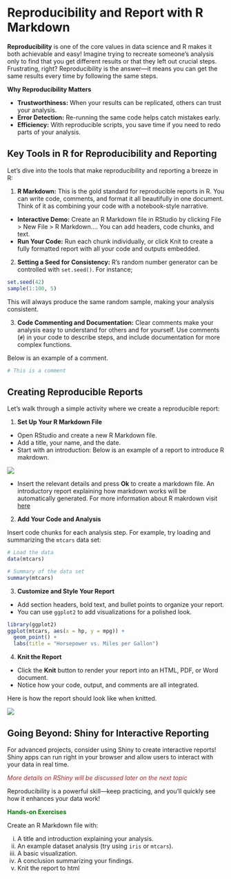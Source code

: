 # Reproducibility and Report with R Markdown

**Reproducibility** is one of the core values in data science and R makes it both achievable and easy! Imagine trying to recreate someone’s analysis only to find that you get different results or that they left out crucial steps. Frustrating, right? Reproducibility is the answer—it means you can get the same results every time by following the same steps.

**Why Reproducibility Matters**

- **Trustworthiness:** When your results can be replicated, others can trust your analysis.
- **Error Detection:** Re-running the same code helps catch mistakes early.
- **Efficiency:** With reproducible scripts, you save time if you need to redo parts of your analysis.

## Key Tools in R for Reproducibility and Reporting

Let's dive into the tools that make reproducibility and reporting a breeze in R:

1. **R Markdown:** This is the gold standard for reproducible reports in R. You can write code, comments, and format it all beautifully in one document. Think of it as combining your code with a notebook-style narrative.

  - **Interactive Demo:** Create an R Markdown file in RStudio by clicking File > New File > R Markdown…. You can add headers, code chunks, and text.
  - **Run Your Code:** Run each chunk individually, or click Knit to create a fully formatted report with all your code and outputs embedded.

2. **Setting a Seed for Consistency:** R’s random number generator can be controlled with `set.seed()`. For instance;
```r
set.seed(42)
sample(1:100, 5)
```

This will always produce the same random sample, making your analysis consistent. 

3. **Code Commenting and Documentation:** Clear comments make your analysis easy to understand for others and for yourself. Use comments (`#`) in your code to describe steps, and include documentation for more complex functions.

Below is an example of a comment.
```r
# This is a comment
```

## Creating Reproducible Reports

Let’s walk through a simple activity where we create a reproducible report:

1. **Set Up Your R Markdown File**

- Open RStudio and create a new R Markdown file.
- Add a title, your name, and the date.
- Start with an introduction: Below is an example of a report to introduce R makrdown.

![](images/rmarkdown_creation_dialog.png)

- Insert the relevant details and press **Ok** to create a markdown file. An introductory report explaining how markdown works will be automatically generated. For more information about R makrdown visit [here](https://rmarkdown.rstudio.com/articles_intro.html)

2. **Add Your Code and Analysis**

Insert code chunks for each analysis step. For example, try loading and summarizing the `mtcars` data set:
```r
# Load the data 
data(mtcars)

# Summary of the data set
summary(mtcars)
```

3. **Customize and Style Your Report**

- Add section headers, bold text, and bullet points to organize your report.
- You can use `ggplot2` to add visualizations for a polished look.
```r
library(ggplot2)
ggplot(mtcars, aes(x = hp, y = mpg)) +
  geom_point() +
  labs(title = "Horsepower vs. Miles per Gallon")
```

4. **Knit the Report**

- Click the **Knit** button to render your report into an HTML, PDF, or Word document.
- Notice how your code, output, and comments are all integrated.

Here is how the report should look like when knitted. 

![](images/example-knitted_report.png)


## Going Beyond: Shiny for Interactive Reporting

For advanced projects, consider using Shiny to create interactive reports! Shiny apps can run right in your browser and allow users to interact with your data in real time.

<span style="color: brown;">*More details on RShiny will be discussed later on the next topic*</span>

Reproducibility is a powerful skill—keep practicing, and you’ll quickly see how it enhances your data work!

<span style="color: green;">**Hands-on Exercises**</span>

Create an R Markdown file with:

i. A title and introduction explaining your analysis.
ii. An example dataset analysis (try using `iris` or `mtcars`).
iii. A basic visualization.
iv. A conclusion summarizing your findings.
v. Knit the report to html
